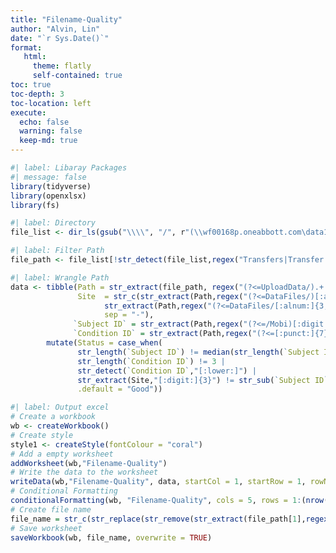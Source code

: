 ```yaml
---
title: "Filename-Quality"
author: "Alvin, Lin"
date: "`r Sys.Date()`"
format:
   html:
     theme: flatly
     self-contained: true
toc: true
toc-depth: 3
toc-location: left
execute:
  echo: false
  warning: false 
  keep-md: true
---
```


<!-- UUU \\wf00168p.oneabbott.com\data1\CDM\ALB-US-EXP-21001\UploadData\AUU\AUU_DataFiles -->
<!-- \\wf00168p.oneabbott.com\data1\CDM\ADC-US-RES-23241\SE01\UploadData\UUU\UUU_Datafiles\083-IDR\2023-12-01_1554 -->

<!-- Step 1 : Copy the upload directory and then paste -->
<!-- Step 2 : Ctrl + Alt + R -->

```r
#| label: Libaray Packages 
#| message: false
library(tidyverse)
library(openxlsx)
library(fs)
```

```r
#| label: Directory
file_list <- dir_ls(gsub("\\\\", "/", r"(\\wf00168p.oneabbott.com\data1\CDM\ADC-US-RES-23241\SE01\UploadData\UUU\UUU_Datafiles\083-IDR\2023-12-01_1554)"),recurse = T,glob = "*extracted_realm.zip|*events.csv")
```

```r
#| label: Filter Path
file_path <- file_list[!str_detect(file_list,regex("Transfers|Transfer|Archive|Archives",ignore_case = T)) & str_detect(file_list,regex("AUU_DataFiles|UUU_DataFiles|UUU Data Files",ignore_case = T))]
```

```r
#| label: Wrangle Path
data <- tibble(Path = str_extract(file_path, regex("(?<=UploadData/).+|(?<=Upload Data/).+")),
               Site  = str_c(str_extract(Path,regex("(?<=DataFiles/)[:alnum:]+|(?<=Data Files/)[:alnum:]+",ignore_case = T)),
                     str_extract(Path,regex("(?<=DataFiles/[:alnum:]{3,4}[:punct:]{1})[:alnum:]+|(?<=Data Files/[:alnum:]{3,4}[:punct:]{1})[:alnum:]+",ignore_case = T)),
                     sep = "-"),
              `Subject ID` = str_extract(Path,regex("(?<=/Mobi)[:digit:]+|(?<=/Atna)[:digit:]+|(?<=/Apol)[:digit:]+")),
              `Condition ID` = str_extract(Path,regex("(?<=[:punct:]{7})[:alnum:]+"))) |> 
        mutate(Status = case_when(
               str_length(`Subject ID`) != median(str_length(`Subject ID`),na.rm = T) |
               str_length(`Condition ID`) != 3 |
               str_detect(`Condition ID`,"[:lower:]") |
               str_extract(Site,"[:digit:]{3}") != str_sub(`Subject ID`,1,3) ~ "No Good",
               .default = "Good"))
```

```r
#| label: Output excel
# Create a workbook
wb <- createWorkbook()
# Create style 
style1 <- createStyle(fontColour = "coral") 
# Add a empty worksheet
addWorksheet(wb,"Filename-Quality")
# Write the data to the worksheet
writeData(wb,"Filename-Quality", data, startCol = 1, startRow = 1, rowNames = F)
# Conditional Formatting
conditionalFormatting(wb, "Filename-Quality", cols = 5, rows = 1:(nrow(data) + 1), style = style1, type = "contains", rule = "No Good")
# Create file name
file_name = str_c(str_replace(str_remove(str_extract(file_path[1],regex("(?<=CDM/)[:graph:]+")),regex("/UploadData.+")),"/","-"), " Filename-Quality.xlsx")
# Save worksheet
saveWorkbook(wb, file_name, overwrite = TRUE)
```
